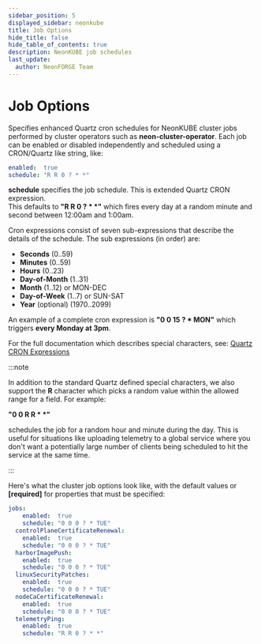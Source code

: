 ```yaml
---
sidebar_position: 5
displayed_sidebar: neonkube
title: Job Options
hide_title: false
hide_table_of_contents: true
description: NeonKUBE job schedules
last_update:
  author: NeonFORGE Team
---
```



# Job Options

Specifies enhanced Quartz cron schedules for NeonKUBE cluster jobs performed by
cluster operators such as **neon-cluster-operator**. Each job can be enabled or
disabled independently and scheduled using a CRON/Quartz like string, like:

```yaml
enabled:  true
schedule: "R R 0 ? * *"
```

**schedule** specifies the job schedule. This is extended Quartz CRON
expression.  
This defaults to **"R R 0 ? \* \*"** which fires every day at a random minute
and second between 12:00am and 1:00am.

Cron expressions consist of seven sub-expressions that describe the details of
the schedule. The sub expressions (in order) are:

- **Seconds** (0..59)
- **Minutes** (0..59)
- **Hours** (0..23)
- **Day-of-Month** (1..31)
- **Month** (1..12) or MON-DEC
- **Day-of-Week** (1..7) or SUN-SAT
- **Year** (optional) (1970..2099)

An example of a complete cron expression is **"0 0 15 ? \* MON"** which triggers
**every Monday at 3pm**.

For the full documentation which describes special characters, see:
[Quartz CRON Expressions](https://www.quartz-scheduler.net/documentation/quartz-3.x/tutorial/crontriggers.html#cron-expressions)

:::note

In addition to the standard Quartz defined special characters, we also support
the <b>R</b> character which picks a random value within the allowed range for a
field. For example:

<b>"0 0 R R * *"</b>

schedules the job for a random hour and minute during the day. This is useful
for situations like uploading telemetry to a global service where you don't want
a potentially large number of clients being scheduled to hit the service at the
same time.

:::

Here's what the cluster job options look like, with the default values or
**[required]** for properties that must be specified:

```yaml
jobs:
    enabled:  true
    schedule: "0 0 0 ? * TUE"
  controlPlaneCertificateRenewal:
    enabled:  true
    schedule: "0 0 0 ? * TUE"
  harborImagePush:
    enabled:  true
    schedule: "0 0 0 ? * TUE"
  linuxSecurityPatches:
    enabled:  true
    schedule: "0 0 0 ? * TUE"
  nodeCaCertificateRenewal:
    enabled:  true
    schedule: "0 0 0 ? * TUE"
  telemetryPing:
    enabled:  true
    schedule: "R R 0 ? * *"
```
